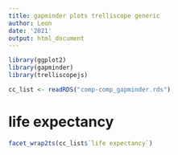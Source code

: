 ```yaml
---
title: gapminder plots trelliscope generic
author: Leon
date: '2021'
output: html_document
---
```


```r
library(ggplot2)
library(gapminder)
library(trelliscopejs)

cc_list <- readRDS("comp-comp_gapminder.rds")
```

# life expectancy

```r
facet_wrap2ts(cc_list$`life expectancy`)
```
